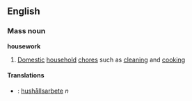==English==
===Mass noun===
'''housework'''
#[[Domestic]] [[household]] [[chore]]s such as [[cleaning]] and [[cooking]]

====Translations====
*{{sv}}: [[hushållsarbete]] ''n''